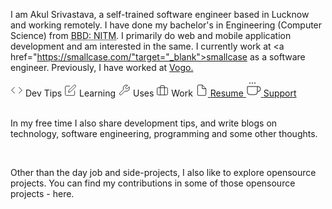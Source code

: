 <style jsx="true">{`
  .intro img {
    width: 124px;
    height: 164px;
    float: left;
    margin-right: 12px;
  }
  ul {
    display: flex;
    flex-flow: row wrap;
    align-items: center;
    justify-content: center;
    list-style: none;
    column-gap: 0.6rem;
  }
  .wrapper {
    display: grid;
    grid-template-columns: repeat(3, 1fr);
    gap: 0.4rem 0.4rem;
    margin-top: 1rem;
  }
  .box {
    background: ${theme === "dark" ? "#a59f8f" : "#eeeeee"};
    display: flex;
    flex-direction: row;
    align-items: center;
    padding: 0.5rem 0.6rem;
    border-radius: 0.2rem;
    font-size: 0.9rem;
    text-decoration: none;
    color: black;
    font-weight: 500;
  }
  .box span {
    margin-left: 0.5rem;
  }
`}</style>

I am Akul Srivastava, a self-trained software engineer based in Lucknow and working remotely. I have done my bachelor's in Engineering (Computer Science) from <abbr title="Babu Banarasi Das: National Institute of Technology and Management, Lucknow">BBD: NITM</abbr>. I primarily do web and mobile application development and am interested in the same. I currently work at <a href="https://smallcase.com/"target="_blank">smallcase</a> as a software engineer. Previously, I have worked at <a href="https://vogo.in/" target="_blank">Vogo.</a>

<div className="wrapper">

<Link href="/dev-tips" passHref className="box">
  <svg
    xmlns="http://www.w3.org/2000/svg"
    width="20"
    height="20"
    viewBox="0 0 24 24"
    fill="none"
    stroke="#000000"
    strokeWidth="2"
    strokeLinecap="round"
    strokeLinejoin="round"
    className="feather feather-code"
  >
    <polyline points="16 18 22 12 16 6"></polyline>
    <polyline points="8 6 2 12 8 18"></polyline>
  </svg>
  <span>Dev Tips</span>
</Link>

<Link href="/learning" passHref className="box">
  <svg
    xmlns="http://www.w3.org/2000/svg"
    width="20"
    height="20"
    viewBox="0 0 24 24"
    fill="none"
    stroke="currentColor"
    strokeWidth="2"
    strokeLinecap="round"
    strokeLinejoin="round"
    className="feather feather-edit"
  >
    <path d="M11 4H4a2 2 0 0 0-2 2v14a2 2 0 0 0 2 2h14a2 2 0 0 0 2-2v-7"></path>
    <path d="M18.5 2.5a2.121 2.121 0 0 1 3 3L12 15l-4 1 1-4 9.5-9.5z"></path>
  </svg>
  <span>Learning</span>
</Link>

<Link href="/uses" passHref className="box">
  <svg
    xmlns="http://www.w3.org/2000/svg"
    width="20"
    height="20"
    viewBox="0 0 24 24"
    fill="none"
    stroke="#000000"
    strokeWidth="2"
    strokeLinecap="round"
    strokeLinejoin="round"
    className="feather feather-tool"
  >
    <path d="M14.7 6.3a1 1 0 0 0 0 1.4l1.6 1.6a1 1 0 0 0 1.4 0l3.77-3.77a6 6 0 0 1-7.94 7.94l-6.91 6.91a2.12 2.12 0 0 1-3-3l6.91-6.91a6 6 0 0 1 7.94-7.94l-3.76 3.76z"></path>
  </svg>
  <span>Uses</span>
</Link>

<Link href="/work" passHref className="box">
  <svg
    xmlns="http://www.w3.org/2000/svg"
    width="20"
    height="20"
    viewBox="0 0 24 24"
    fill="none"
    stroke="#000000"
    strokeWidth="2"
    strokeLinecap="round"
    strokeLinejoin="round"
    className="feather feather-briefcase"
  >
    <rect x="2" y="7" width="20" height="14" rx="2" ry="2"></rect>
    <path d="M16 21V5a2 2 0 0 0-2-2h-4a2 2 0 0 0-2 2v16"></path>
  </svg>
  <span>Work</span>
</Link>

<a className="box" href="resume.pdf" target="_blank">
  <svg
    xmlns="http://www.w3.org/2000/svg"
    width="20"
    height="20"
    viewBox="0 0 24 24"
    fill="none"
    stroke="#000000"
    strokeWidth="2"
    strokeLinecap="round"
    strokeLinejoin="round"
    className="feather feather-file"
  >
    <path d="M13 2H6a2 2 0 0 0-2 2v16a2 2 0 0 0 2 2h12a2 2 0 0 0 2-2V9z"></path>
    <polyline points="13 2 13 9 20 9"></polyline>
  </svg>
  <span>Resume</span>
</a>

<a className="box" href="https://www.buymeacoffee.com/akulsr0" target="_blank">
  <svg
    xmlns="http://www.w3.org/2000/svg"
    width="24"
    height="24"
    viewBox="0 0 24 24"
    fill="none"
    stroke="currentColor"
    strokeWidth="2"
    strokeLinecap="round"
    strokeLinejoin="round"
    className="feather feather-coffee"
  >
    <path d="M18 8h1a4 4 0 0 1 0 8h-1"></path>
    <path d="M2 8h16v9a4 4 0 0 1-4 4H6a4 4 0 0 1-4-4V8z"></path>
    <line x1="6" y1="1" x2="6" y2="4"></line>
    <line x1="10" y1="1" x2="10" y2="4"></line>
    <line x1="14" y1="1" x2="14" y2="4"></line>
  </svg>
  <span>Support</span>
</a>

</div>

<br />

In my free time I also share <Link href="/dev-tips">development tips</Link>, and
write <Link href="/blogs">blogs</Link> on technology, software engineering,
programming and some other thoughts.

<br />

Other than the day job and side-projects, I also like to explore opensource projects. You can find my contributions in some of those <Link href='/opensource' >opensource projects - here</Link>.
